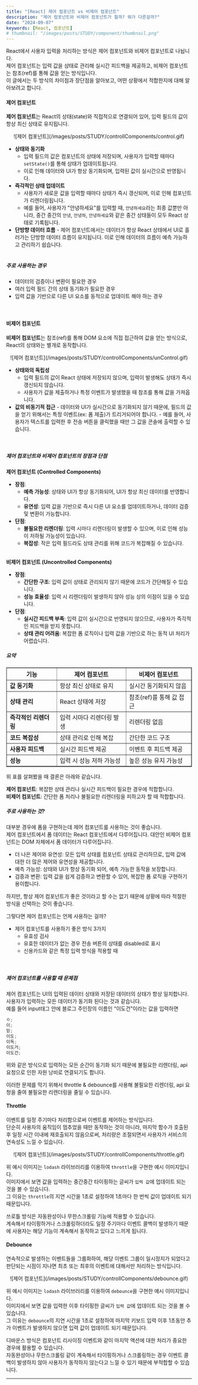 ```yaml
---
title: "[React] 제어 컴포넌트 vs 비제어 컴포넌트"
description: "제어 컴포넌트와 비제어 컴포넌트가 뭘까? 뭐가 다른걸까?"
date: "2024-09-07"
keywords: [React, 컴포넌트]
# thumbnail: "/images/posts/STUDY/component/thumbnail.png"
---
```



React에서 사용자 입력을 처리하는 방식은 제어 컴포넌트와 비제어 컴포넌트로 나뉩니다.<br />
제어 컴포넌트는 입력 값을 상태로 관리해 실시간 피드백을 제공하고, 비제어 컴포넌트는 참조(ref)를 통해 값을 얻는 방식입니다.<br />
이 글에서는 두 방식의 차이점과 장단점을 알아보고, 어떤 상황에서 적합한지에 대해 알아보려고 합니다.

#### 제어 컴포넌트

**제어 컴포넌트**는 React의 상태(state)와 직접적으로 연결되어 있어, 입력 필드의 값이 항상 최신 상태로 유지됩니다.

<div align="center">
![제어 컴포넌트](/images/posts/STUDY/controllComponents/control.gif)
</div>

- **상태와 동기화**
  - 입력 필드의 값은 컴포넌트의 상태에 저장되며, 사용자가 입력할 때마다 `setState()`를 통해 상태가 업데이트됩니다.
  - 이로 인해 데이터와 UI가 항상 동기화되며, 입력된 값이 실시간으로 반영됩니다.
- **즉각적인 상태 업데이트**
  - 사용자가 새로운 값을 입력할 때마다 상태가 즉시 갱신되며, 이로 인해 컴포넌트가 리렌더링됩니다.
  - 예를 들어, 사용자가 "안녕하세요"를 입력할 때, `안녕하세요`라는 최종 값뿐만 아니라, 중간 중간의 `안녕`, `안녕하`, `안녕하세요`와 같은 중간 상태들이 모두 React 상태로 기록됩니다.
- **단방향 데이터 흐름** - 제어 컴포넌트에서는 데이터가 항상 React 상태에서 UI로 흘러가는 단방향 데이터 흐름이 유지됩니다. 이로 인해 데이터의 흐름이 예측 가능하고 관리하기 쉽습니다.
  <br /><br />

##### 주로 사용하는 경우

- 데이터의 검증이나 변환이 필요한 경우
- 여러 입력 필드 간의 상태 동기화가 필요한 경우
- 입력 값을 기반으로 다른 UI 요소를 동적으로 업데이트 해야 하는 경우
  <br /><br /><br />

#### 비제어 컴포넌트

**비제어 컴포넌트**는 참조(ref)를 통해 DOM 요소에 직접 접근하여 값을 얻는 방식으로, React의 상태와는 별개로 동작합니다.

<div align="center">
![제어 컴포넌트](/images/posts/STUDY/controllComponents/unControl.gif)
</div>

- **상태와의 독립성**
  - 입력 필드의 값이 React 상태에 저장되지 않으며, 입력이 발생해도 상태가 즉시 갱신되지 않습니다.
  - 사용자가 값을 제출하거나 특정 이벤트가 발생했을 때 참조를 통해 값을 가져옵니다.
- **값의 비동기적 접근** - 데이터와 UI가 실시간으로 동기화되지 않기 때문에, 필드의 값을 얻기 위해서는 특정 이벤트(ex: 폼 제출)가 트리거되어야 합니다. - 예를 들어, 사용자가 텍스트를 입력한 후 전송 버튼을 클릭했을 때만 그 값을 콘솔에 출력할 수 있습니다.
  <br /><br /><br />

##### 제어 컴포넌트와 비제어 컴포넌트의 장점과 단점

**제어 컴포넌트 (Controlled Components)**

- **장점**:
  - **예측 가능성**: 상태와 UI가 항상 동기화되어, UI가 항상 최신 데이터를 반영합니다.
  - **유연성**: 입력 값을 기반으로 즉시 다른 UI 요소를 업데이트하거나, 데이터 검증 및 변환이 가능합니다.
- **단점**:
  - **불필요한 리렌더링**: 입력 시마다 리렌더링이 발생할 수 있으며, 이로 인해 성능이 저하될 가능성이 있습니다.
  - **복잡성**: 작은 입력 필드라도 상태 관리를 위해 코드가 복잡해질 수 있습니다.
   <br /><br />

**비제어 컴포넌트 (Uncontrolled Components)**

- **장점**:
  - **간단한 구조**: 입력 값이 상태로 관리되지 않기 때문에 코드가 간단해질 수 있습니다.
  - **성능 효율성**: 입력 시 리렌더링이 발생하지 않아 성능 상의 이점이 있을 수 있습니다.
- **단점**:
  - **실시간 피드백 부족**: 입력 값이 실시간으로 반영되지 않으므로, 사용자가 즉각적인 피드백을 받지 못합니다.
  - **상태 관리 어려움**: 복잡한 폼 로직이나 입력 값을 기반으로 하는 동적 UI 처리가 어렵습니다.

##### 요약

<table border="1" cellpadding="10" cellspacing="0">
  <thead>
    <tr>
      <th><strong>기능</strong></th>
      <th><strong>제어 컴포넌트</strong></th>
      <th><strong>비제어 컴포넌트</strong></th>
    </tr>
  </thead>
  <tbody>
    <tr>
      <td><strong>값 동기화</strong></td>
      <td>항상 최신 상태로 유지</td>
      <td>실시간 동기화되지 않음</td>
    </tr>
    <tr>
      <td><strong>상태 관리</strong></td>
      <td>React 상태에 저장</td>
      <td>참조(ref)를 통해 값 접근</td>
    </tr>
    <tr>
      <td><strong>즉각적인 리렌더링</strong></td>
      <td>입력 시마다 리렌더링 발생</td>
      <td>리렌더링 없음</td>
    </tr>
    <tr>
      <td><strong>코드 복잡성</strong></td>
      <td>상태 관리로 인해 복잡</td>
      <td>간단한 코드 구조</td>
    </tr>
    <tr>
      <td><strong>사용자 피드백</strong></td>
      <td>실시간 피드백 제공</td>
      <td>이벤트 후 피드백 제공</td>
    </tr>
    <tr>
      <td><strong>성능</strong></td>
      <td>입력 시 성능 저하 가능성</td>
      <td>높은 성능 유지 가능성</td>
    </tr>
  </tbody>
</table>

위 표를 살펴봤을 때 결론은 아래와 같습니다.<br />

**제어 컴포넌트**: 복잡한 상태 관리나 실시간 피드백이 필요한 경우에 적합합니다.<br />
**비제어 컴포넌트**: 간단한 폼 처리나 불필요한 리렌더링을 피하고자 할 때 적합합니다.<br />

##### 주로 사용하는 것?

대부분 경우에 폼을 구현하는데 제어 컴포넌트를 사용하는 것이 좋습니다.<br />
제어 컴포넌트에서 폼 데이터는 React 컴포넌트에서 다루어집니다. 대안인 비제어 컴포넌트는 DOM 자체에서 폼 데이터가 다루어집니다.

- 더 나은 제어와 유연성: 모든 입력 상태를 컴포넌트 상태로 관리하므로, 입력 값에 대한 더 많은 제어와 유연성을 제공합니다.
- 예측 가능성: 상태와 UI가 항상 동기화 되어, 예측 가능한 동작을 보장합니다.
- 검증과 변환: 입력 값을 쉽게 검증하고 변환할 수 있어, 복잡한 폼 로직을 구현하기 용이합니다.

하지만, 항상 제어 컴포넌트가 좋은 것이라고 할 수는 없기 때문에 상황에 따라 적절한 방식을 선택하는 것이 좋습니다.

그렇다면 제어 컴포넌트는 언제 사용하는 걸까?

- 제어 컴포넌트를 사용하기 좋은 방식 3가지
  - 유효성 검사
  - 유효한 데이터가 없는 경우 전송 버튼의 상태를 disabled로 표시
  - 신용카드와 같은 특정 입력 방식을 적용할 때
    <br /><br /><br />

##### 제어 컴포넌트를 사용할 때 문제점

제어 컴포넌트는 UI의 입력된 데이터 상태와 저장된 데이터의 상태가 항상 일치합니다.<br />
사용자가 입력하는 모든 데이터가 동기화 된다는 것과 같습니다.<br />
예를 들어 input태그 안에 블로그 주인장의 이름인 “이도건”이라는 값을 입력하면

```jsx
ㅇ;
이;
읻;
이도;
이독;
이도거;
이도건;
```

위와 같은 방식으로 입력하는 모든 순간이 동기화 되기 때문에 불필요한 리렌더링, api 요청으로 인한 자원 낭비로 연결되기도 합니다.

이러한 문제를 막기 위해서 throttle & debounce를 사용해 불필요한 리렌더링, api 요청을 줄여 불필요한 리렌더링을 줄일 수 있습니다.
<br />

#### Throttle

이벤트를 일정 주기마다 처리함으로써 이벤트를 제어하는 방식입니다.<br />
단순히 사용자의 움직임이 멈추었을 때만 동작하는 것이 아니라, 마지막 함수가 호출된 후 일정 시간 이내에 재호출되지 않음으로써, 처리량은 조절되면서 사용자가 서비스의 연속성도 느낄 수 있습니다.

<div align="center">
![제어 컴포넌트](/images/posts/STUDY/controllComponents/throttle.gif)
</div>

위 예시 이미지는 `lodash` 라이브러리를 이용하여 `throttle`을 구현한 예시 이미지입니다.<br />
이미지에서 보면 값을 입력하는 중간중간 타이핑하는 글씨가 `입력 값`에 업데이트 되는 것을 볼 수 있습니다.<br />
그 이유는 `throttle`의 지연 시간을 1초로 설정하여 1초마다 한 번씩 값이 업데이트 되기 때문입니다.

쓰로틀 방식은 자동완성이나 무한스크롤링 기능에 적용할 수 있습니다.<br />
계속해서 타이핑하거나 스크롤링하더라도 일정 주기마다 이벤트 콜백이 발생하기 때문에 사용자는 해당 기능이 계속해서 동작하고 있다고 느끼게 됩니다.
<br />

#### Debounce

연속적으로 발생하는 이벤트들을 그룹화하여, 해당 이벤트 그룹이 일시정지가 되었다고 판단되는 시점이 지나면 최초 또는 최후의 이벤트에 대해서만 처리하는 방식입니다.

<div align="center">
![제어 컴포넌트](/images/posts/STUDY/controllComponents/debounce.gif)
</div>

위 예시 이미지는 `lodash` 라이브러리를 이용하여 `debounce`을 구현한 예시 이미지입니다.<br />
이미지에서 보면 값을 입력한 이후 타이핑한 글씨가 `입력 값`에 업데이트 되는 것을 볼 수 있습니다.<br />
그 이유는 `debounce`의 지연 시간을 1초로 설정하여 마지막 키보드 입력 이후 1초동안 추가 이벤트가 발생하지 않으면 입력 값이 업데이트 되기 때문입니다.

디바운스 방식은 컴포넌트 리사이징 이벤트와 같이 마지막 액션에 대한 처리가 중요한 경우에 활용할 수 있습니다.<br />
자동완성이나 무한스크롤링 같이 계속해서 타이핑하거나 스크롤링하는 경우 이벤트 콜백이 발생하지 않아 사용자가 동작하지 않는다고 느낄 수 있기 때문에 부적합할 수 있습니다.

---